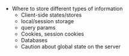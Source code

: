 <Title>State management</Title>

- Where to store different types of information
  - Client-side states/stores
  - local/session storage
  - query params
  - Cookies, session cookies
  - Databases
  - Caution about global state on the server
